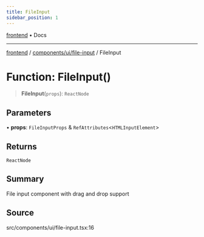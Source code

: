 ```yaml
---
title: FileInput
sidebar_position: 1
---
```


[frontend](../../../..) • Docs

***

[frontend](../../../..) / [components/ui/file-input](..) / FileInput

# Function: FileInput()

> **FileInput**(`props`): `ReactNode`

## Parameters

• **props**: `FileInputProps` & `RefAttributes`\<`HTMLInputElement`\>

## Returns

`ReactNode`

## Summary

File input component with drag and drop support

## Source

src/components/ui/file-input.tsx:16
